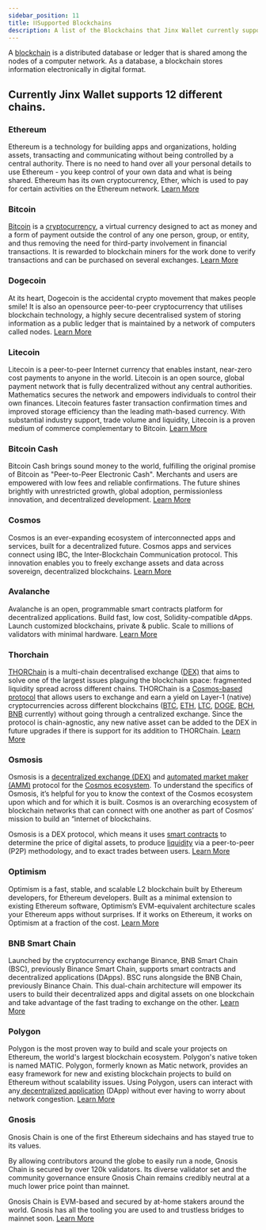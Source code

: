 ```yaml
---
sidebar_position: 11
title: ⛓Supported Blockchains
description: A list of the Blockchains that Jinx Wallet currently supports
---
```


A [blockchain](https://www.investopedia.com/terms/b/blockchain.asp) is a distributed database or ledger that is shared among the nodes of a computer network. As a database, a blockchain stores information electronically in digital format.

## Currently Jinx Wallet supports 12 different chains.

### Ethereum

Ethereum is a technology for building apps and organizations, holding assets, transacting and communicating without being controlled by a central authority. There is no need to hand over all your personal details to use Ethereum - you keep control of your own data and what is being shared. Ethereum has its own cryptocurrency, Ether, which is used to pay for certain activities on the Ethereum network. [Learn More](https://ethereum.org/en/)

### Bitcoin

[Bitcoin](https://www.investopedia.com/terms/b/bitcoin.asp) is a [cryptocurrency](https://www.investopedia.com/terms/c/cryptocurrency.asp), a virtual currency designed to act as money and a form of payment outside the control of any one person, group, or entity, and thus removing the need for third-party involvement in financial transactions. It is rewarded to blockchain miners for the work done to verify transactions and can be purchased on several exchanges. [Learn More](https://www.bitcoin.com/)

### Dogecoin

At its heart, Dogecoin is the accidental crypto movement that makes people smile! It is also an opensource peer-to-peer cryptocurrency that utilises blockchain technology, a highly secure decentralised system of storing information as a public ledger that is maintained by a network of computers called nodes. [Learn More](https://dogecoin.com/)

### Litecoin

Litecoin is a peer-to-peer Internet currency that enables instant, near-zero cost payments to anyone in the world. Litecoin is an open source, global payment network that is fully decentralized without any central authorities. Mathematics secures the network and empowers individuals to control their own finances. Litecoin features faster transaction confirmation times and improved storage efficiency than the leading math-based currency. With substantial industry support, trade volume and liquidity, Litecoin is a proven medium of commerce complementary to Bitcoin. [Learn More](https://litecoin.org/)

### Bitcoin Cash

Bitcoin Cash brings sound money to the world, fulfilling the original promise of Bitcoin as "Peer-to-Peer Electronic Cash". Merchants and users are empowered with low fees and reliable confirmations. The future shines brightly with unrestricted growth, global adoption, permissionless innovation, and decentralized development. [Learn More](https://bitcoincash.org/)

### Cosmos

Cosmos is an ever-expanding ecosystem of interconnected apps and services, built for a decentralized future. Cosmos apps and services connect using IBC, the Inter-Blockchain Communication protocol. This innovation enables you to freely exchange assets and data across sovereign, decentralized blockchains. [Learn More](https://cosmos.network/)

### Avalanche

Avalanche is an open, programmable smart contracts platform for decentralized applications. Build fast, low cost, Solidity-compatible dApps. Launch customized blockchains, private & public. Scale to millions of validators with minimal hardware. [Learn More](https://www.avax.network/)

### Thorchain

[THORChain](https://twitter.com/thorchain) is a multi-chain decentralised exchange ([DEX)](https://www.xdefi.io/article/dex-decentralised-exchanges/) that aims to solve one of the largest issues plaguing the blockchain space: fragmented liquidity spread across different chains. THORChain is a [Cosmos-based protocol](https://v1.cosmos.network/sdk) that allows users to exchange and earn a yield on Layer-1 (native) cryptocurrencies across different blockchains ([BTC](https://coinmarketcap.com/currencies/bitcoin/), [ETH](https://coinmarketcap.com/currencies/ethereum/), [LTC](https://coinmarketcap.com/currencies/litecoin/), [DOGE](https://coinmarketcap.com/currencies/dogecoin/), [BCH](https://coinmarketcap.com/currencies/bitcoin-cash/), [BNB](https://coinmarketcap.com/currencies/bnb/) currently) without going through a centralized exchange. Since the protocol is chain-agnostic, any new native asset can be added to the DEX in future upgrades if there is support for its addition to THORChain. [Learn More](https://thorchain.com/)

### Osmosis

Osmosis is a [decentralized exchange (DEX)](https://www.gemini.com/cryptopedia/decentralized-exchange-crypto-dex) and [automated market maker (AMM)](https://www.gemini.com/cryptopedia/amm-what-are-automated-market-makers) protocol for the [Cosmos ecosystem](https://www.gemini.com/cryptopedia/cosmos-crypto-network-internet-of-blockchains). To understand the specifics of Osmosis, it’s helpful for you to know the context of the Cosmos ecosystem upon which and for which it is built. Cosmos is an overarching ecosystem of blockchain networks that can connect with one another as part of Cosmos’ mission to build an “internet of blockchains.

Osmosis is a DEX protocol, which means it uses [smart contracts](https://www.gemini.com/cryptopedia/crypto-smart-contracts-explained) to determine the price of digital assets, to produce [liquidity](https://www.gemini.com/cryptopedia/what-is-liquidity-bid-ask-spread-slippage) via a peer-to-peer (P2P) methodology, and to exact trades between users. [Learn More](https://osmosis.zone/)

### Optimism

Optimism is a fast, stable, and scalable L2 blockchain built by Ethereum developers, for Ethereum developers. Built as a minimal extension to existing Ethereum software, Optimism’s EVM-equivalent architecture scales your Ethereum apps without surprises. If it works on Ethereum, it works on Optimism at a fraction of the cost. [Learn More](https://www.optimism.io/)

### BNB Smart Chain

Launched by the cryptocurrency exchange Binance, BNB Smart Chain (BSC), previously Binance Smart Chain, supports smart contracts and decentralized applications (DApps). BSC runs alongside the BNB Chain, previously Binance Chain. This dual-chain architecture will empower its users to build their decentralized apps and digital assets on one blockchain and take advantage of the fast trading to exchange on the other. [Learn More](https://www.bnbchain.org/en/smartChain)

### Polygon

Polygon is the most proven way to build and scale your projects on Ethereum, the world's largest blockchain ecosystem. Polygon's native token is named MATIC. Polygon, formerly known as Matic network, provides an easy framework for new and existing blockchain projects to build on Ethereum without scalability issues. Using Polygon, users can interact with any[ decentralized application](https://cointelegraph.com/defi-101/what-are-dapps-everything-there-is-to-know-about-decentralized-applications) (DApp) without ever having to worry about network congestion. [Learn More](https://polygon.technology/)

### Gnosis

Gnosis Chain is one of the first Ethereum sidechains and has stayed true to its values.

By allowing contributors around the globe to easily run a node, Gnosis Chain is secured by over 120k validators. Its diverse validator set and the community governance ensure Gnosis Chain remains credibly neutral at a much lower price point than mainnet.

Gnosis Chain is EVM-based and secured by at-home stakers around the world. Gnosis has all the tooling you are used to and trustless bridges to mainnet soon. [Learn More](https://www.gnosis.io/)
